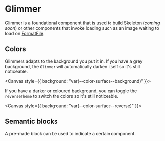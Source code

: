 
<Meta title="Components/Status and Feedback/Glimmer" component={Glimmer} />

# Glimmer

Glimmer is a foundational component that is used to build Skeleton (_coming
soon_) or other components that invoke loading such as an image waiting to load
on
[FormatFile](../?path=/docs/components-images-and-icons-formatfile-docs--page).

## Colors

Glimmers adapts to the background you put it in. If you have a grey background,
the `Glimmer` will automatically darken itself so it's still noticeable.

<Canvas style={{ background: "var(--color-surface--background)" }}>
  <Glimmer />
</Canvas>

If you have a darker or coloured background, you can toggle the `reverseTheme`
to switch the colors so it's still noticeable.

<Canvas style={{ background: "var(--color-surface--reverse)" }}>
  <Glimmer reverseTheme={true} />
</Canvas>

## Semantic blocks

A pre-made block can be used to indicate a certain component.


<Tabs>
  <Tab label={"Glimmer.Header"}>
    <Source code={"Glimmer.Header"} />
    <Canvas withSource="none">
      <Glimmer.Header />
    </Canvas>
    <ArgsTable of={Glimmer.Header} />
  </Tab>
  <Tab label={"Glimmer.Text"}>
    <Source code={"Glimmer.Text"} />
    <Canvas withSource="none">
      <Glimmer.Text />
    </Canvas>
    <ArgsTable of={Glimmer.Text} />
  </Tab>
  <Tab label={"Glimmer.Button"}>
    <Source code={"Glimmer.Button"} />
    <Canvas withSource="none">
      <Glimmer.Button />
    </Canvas>
    <ArgsTable of={Glimmer.Button} />
  </Tab>
</Tabs>
